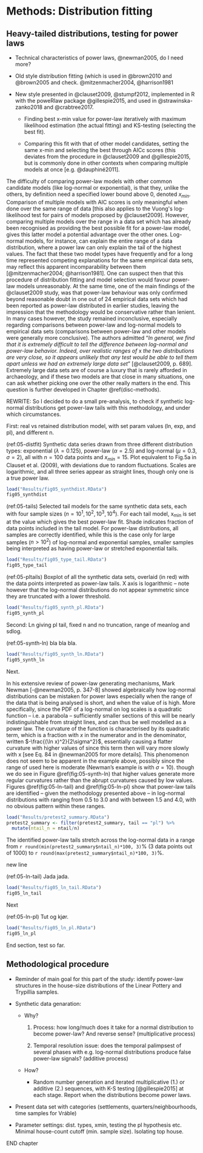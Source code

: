 # Methods: Distribution fitting {#methods-distfit}

## Heavy-tailed distributions, testing for power laws

-   Technical characteristics of power laws, @newman2005, do I need more?

-   Old style distribution fitting (which is used in @brown2010 and @brown2005 and check. @mitzenmacher2004, @harrison1981

-   New style presented in @clauset2009, @stumpf2012, implemented in R with the poweRlaw package @gillespie2015, and used in @strawinska-zanko2018 and @crabtree2017.

    -   Finding best x-min value for power-law iteratively with maximum likelihood estimation (the actual fitting) and KS-testing (selecting the best fit).

    -   Comparing this fit with that of other model candidates, setting the same x-min and selecting the best through AICc scores (this deviates from the procedure in @clauset2009 and @gillespie2015, but is commonly done in other contexts when comparing multiple models at once [e.g. @dauphiné2011].

The difficulty of comparing power-law models with other common candidate models (like log-normal or exponential), is that they, unlike the others, by definition need a specified lower bound above 0, denoted *x~min~*. Comparison of multiple models with AIC scores is only meaningful when done over the same range of data [this also applies to the Vuong's log-likelihood test for pairs of models proposed by @clauset2009]. However, comparing multiple models over the range in a data set which has already been recognised as providing the best possible fit for a power-law model, gives this latter model a potential advantage over the other ones. Log-normal models, for instance, can explain the entire range of a data distribution, where a power law can only explain the tail of the highest values. The fact that these two model types have frequently and for a long time represented competing explanations for the same empirical data sets, may reflect this apparent incomparability between them [@mitzenmacher2004; @harrison1981]. One can suspect then that this procedure of distribution fitting and model selection would favour power-law models unreasonably. At the same time, one of the main findings of the @clauset2009 study, was that power-law behaviour was only confirmed beyond reasonable doubt in one out of 24 empirical data sets which had been reported as power-law distributed in earlier studies, leaving the impression that the methodology would be conservative rather than lenient. In many cases however, the study remained inconclusive, especially regarding comparisons between power-law and log-normal models to empirical data sets (comparisons between power-law and other models were generally more conclusive). The authors admitted "*In general, we find that it is extremely difficult to tell the difference between log-normal and power-law behavior. Indeed, over realistic ranges of* x *the two distributions are very close, so it appears unlikely that any test would be able to tell them apart unless we had an extremely large data set*" [@clauset2009, p. 689]. Extremely large data sets are of course a luxury that is rarely afforded in archaeology, and if these two models are that close in many situations, one can ask whether picking one over the other really matters in the end. This question is further developed in Chapter \@ref(disc-methods).

REWRITE: So I decided to do a small pre-analysis, to check if synthetic log-normal distributions get power-law tails with this methodology, and under which circumstances.

First: real vs retained distribution model, with set param values (ln, exp, and pl), and different n.

(ref:05-distfit) Synthetic data series drawn from three different distribution types: exponential ($\lambda=0.125$), power-law ($\alpha=2.5$) and log-normal ($\mu=0.3$, $\sigma=2$), all with $n=100$ data points and $x_{min}=15$. Plot equivalent to Fig.5a in Clauset et al. (2009), with deviations due to random fluctuations. Scales are logarithmic, and all three series appear as straight lines, though only one is a true power law.

```r
load("Results/fig05_synthdist.RData")
fig05_synthdist
```

(ref:05-tails) Selected tail models for the same synthetic data sets, each with four sample sizes ($n=10^1, 10^2, 10^3, 10^4$). For each tail model, x~min~ is set at the value which gives the best power-law fit. Shade indicates fraction of data points included in the tail model. For power-law distributions, all samples are correctly identified, while this is the case only for large samples ($n>10^2$) of log-normal and exponential samples, smaller samples being interpreted as having power-law or stretched exponential tails.

```r
load("Results/fig05_type_tail.RData")
fig05_type_tail
```

(ref:05-pltails) Boxplot of all the synthetic data sets, overlaid (in red) with the data points interpreted as power-law tails. X axis is logarithmic -- note however that the log-normal distributions do not appear symmetric since they are truncated with a lower threshold.

```r
load("Results/fig05_synth_pl.RData")
fig05_synth_pl
```

\FloatBarrier

Second: Ln giving pl tail, fixed n and no truncation, range of meanlog and sdlog.

(ref:05-synth-ln) bla bla bla.

```r
load("Results/fig05_synth_ln.RData")
fig05_synth_ln
```

Next.

In his extensive review of power-law generating mechanisms, Mark Newman [-@newman2005, p. 347-8] showed algebraically how log-normal distributions can be mistaken for power laws especially when the range of the data that is being analysed is short, and when the value of \sigma is high. More specifically, since the PDF of a log-normal on log scales is a quadratic function -- i.e. a parabola -- sufficiently smaller sections of this will be nearly indistinguishable from straight lines, and can thus be well modelled as a power law. The curvature of the function is characterised by its quadratic term, which is a fraction with *x* in the numerator and \sigma in the denominator, written $-\frac{(\ln x)^2}{2\sigma^2}$, essentially causing a flatter curvature with higher values of \sigma since this term then will vary more slowly with x [see Eq. 84 in @newman2005 for more details]. This phenomenon does not seem to be apparent in the example above, possibly since the range of \sigma used here is moderate (Newman's example is with $\sigma = 10$). though we do see in Figure \@ref(fig:05-synth-ln) that higher \sigma values generate more regular curvatures rather than the abrupt curvatures caused by low values. Figures \@ref(fig:05-ln-tail) and \@ref(fig:05-ln-pl) show that power-law tails are identified -- given the methodology presented above -- in log-normal distributions with \sigma ranging from 0.5 to 3.0 and with \mu between 1.5 and 4.0, with no obvious pattern within these ranges.

```r
load("Results/pretest2_summary.RData")
pretest2_summary <- filter(pretest2_summary, tail == "pl") %>% 
  mutate(ntail_n = ntail/n)
```

The identified power-law tails stretch across the log-normal data in a range from `r round(min(pretest2_summary$ntail_n)*100, 3)`% (3 data points out of 1000) to `r round(max(pretest2_summary$ntail_n)*100, 3)`%.

new line

(ref:05-ln-tail) Jada jada.

```r
load("Results/fig05_ln_tail.RData")
fig05_ln_tail
```

Next

(ref:05-ln-pl) Tut og kjør.

```r
load("Results/fig05_ln_pl.RData")
fig05_ln_pl
```

End section, test so far.

\FloatBarrier

## Methodological procedure

-   Reminder of main goal for this part of the study: identify power-law structures in the house-size distributions of the Linear Pottery and Trypillia samples.

-   Synthetic data genaration:

    -   Why?

        1.  Process: how long/much does it take for a normal distribution to become power-law? And reverse sense? (multiplicative process)

        2.  Temporal resolution issue: does the temporal palimpsest of several phases with e.g. log-normal distributions produce false power-law signals? (additive process)

    -   How?

        -   Random number generation and iterated multiplicative (1.) or additive (2.) sequences, with K-S testing [@gillespie2015] at each stage. Report when the distributions become power laws.

-   Present data set with categories (settlements, quarters/neighbourhoods, time samples for Vráble)

-   Parameter settings: dist. types, xmin, testing the pl hypothesis etc. Minimal house-count cutoff (min. sample size). Isolating top house.

END chapter
